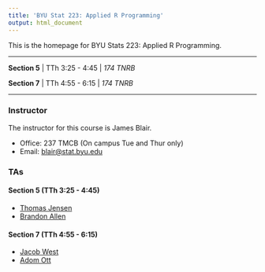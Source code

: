 ```yaml
---
title: 'BYU Stat 223: Applied R Programming'
output: html_document
---
```


This is the homepage for BYU Stats 223: Applied R Programming.

---

**Section 5** | TTh 3:25 - 4:45 | *174 TNRB*


**Section 7** | TTh 4:55 - 6:15 | *174 TNRB*

---

### Instructor
The instructor for this course is James Blair.

* Office: 237 TMCB (On campus Tue and Thur only)
* Email: [blair@stat.byu.edu](mailto:blair@stat.byu.edu)

### TAs
#### Section 5 (TTh 3:25 - 4:45)
* [Thomas Jensen](mailto:tompjensen@gmail.com)
* [Brandon Allen](mailto:ballenor@comcast.net)

#### Section 7 (TTh 4:55 - 6:15)
* [Jacob West](mailto:jacobrobertwest@gmail.com)
* [Adom Ott](mailto:adderotter@hotmail.com)
